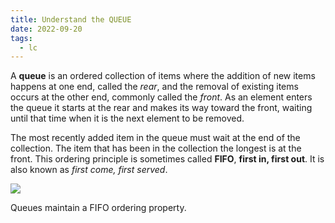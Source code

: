 ```yaml
---
title: Understand the QUEUE
date: 2022-09-20
tags:
  - lc
---
```

A **queue** is an ordered collection of items where the addition of new items happens at one end, called the *rear*, and the removal of existing items occurs at the other end, commonly called the *front*. As an element enters the queue it starts at the rear and makes its way toward the front, waiting until that time when it is the next element to be removed.

The most recently added item in the queue must wait at the end of the collection. The item that has been in the collection the longest is at the front. This ordering principle is sometimes called **FIFO**, **first in, first out**. It is also known as *first come, first served*.

![](https://runestone.academy/ns/books/published/pythonds3/_images/basicqueue.png)

Queues maintain a FIFO ordering property.